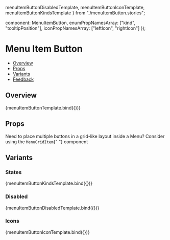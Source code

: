   menuItemButtonDisabledTemplate,
  menuItemButtonIconTemplate,
  menuItemButtonKindsTemplate
} from "./menuItemButton.stories";

  component: MenuItemButton,
  enumPropNamesArray: ["kind", "tooltipPosition"],
  iconPropNamesArray: ["leftIcon", "rightIcon"]
});

<Meta
  title="Navigation/Menu/MenuItemButton"
  component={MenuItemButton}
  argTypes={metaSettings.argTypes}
  decorators={metaSettings.decorators}
/>


# Menu Item Button

- [Overview](#overview)
- [Props](#props)
- [Variants](#variants)
- [Feedback](#feedback)

## Overview

<Canvas>
  <Story name="Overview" args={{ children: "Menu item children" }}>
    {menuItemButtonTemplate.bind({})}
  </Story>
</Canvas>

## Props

<ArgsTable story="Overview" />

<Tip>
  Need to place multiple buttons in a grid-like layout inside a Menu? Consider using the <code>MenuGridItem</code>{" "}
  component
</Tip>

## Variants

### States

<Canvas>
  <Story name="States">{menuItemButtonKindsTemplate.bind({})}</Story>
</Canvas>

### Disabled

<Canvas>
  <Story name="Disabled">{menuItemButtonDisabledTemplate.bind({})}</Story>
</Canvas>

### Icons

<Canvas>
  <Story name="Icons">{menuItemButtonIconTemplate.bind({})}</Story>
</Canvas>
